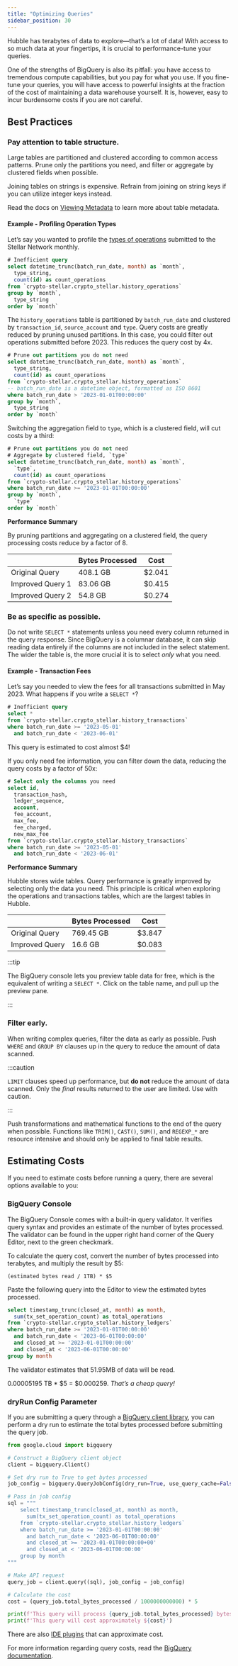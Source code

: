 ```yaml
---
title: "Optimizing Queries"
sidebar_position: 30
---
```


Hubble has terabytes of data to explore&mdash;that’s a lot of data! With access to so much data at your fingertips, it is crucial to performance-tune your queries.

One of the strengths of BigQuery is also its pitfall: you have access to tremendous compute capabilities, but you pay for what you use. If you fine-tune your queries, you will have access to powerful insights at the fraction of the cost of maintaining a data warehouse yourself. It is, however, easy to incur burdensome costs if you are not careful.

## Best Practices

### Pay attention to table structure.

Large tables are partitioned and clustered according to common access patterns. Prune only the partitions you need, and filter or aggregate by clustered fields when possible.

Joining tables on strings is expensive. Refrain from joining on string keys if you can utilize integer keys instead.

Read the docs on [Viewing Metadata](./viewing-metadata.mdx) to learn more about table metadata.

#### Example - Profiling Operation Types

Let’s say you wanted to profile the [types of operations](../../../docs/learn/fundamentals/transactions/list-of-operations) submitted to the Stellar Network monthly.

<CodeExample>

```sql
# Inefficient query
select datetime_trunc(batch_run_date, month) as `month`,
  type_string,
  count(id) as count_operations
from `crypto-stellar.crypto_stellar.history_operations`
group by `month`,
  type_string
order by `month`
```

</CodeExample>

The `history_operations` table is partitioned by `batch_run_date` and clustered by `transaction_id`, `source_account` and `type`. Query costs are greatly reduced by pruning unused partitions. In this case, you could filter out operations submitted before 2023. This reduces the query cost by 4x.

<CodeExample>

```sql
# Prune out partitions you do not need
select datetime_trunc(batch_run_date, month) as `month`,
  type_string,
  count(id) as count_operations
from `crypto-stellar.crypto_stellar.history_operations`
-- batch_run_date is a datetime object, formatted as ISO 8601
where batch_run_date > '2023-01-01T00:00:00'
group by `month`,
  type_string
order by `month`
```

</CodeExample>

Switching the aggregation field to `type`, which is a clustered field, will cut costs by a third:

<CodeExample>

```sql
# Prune out partitions you do not need
# Aggregate by clustered field, `type`
select datetime_trunc(batch_run_date, month) as `month`,
  `type`,
  count(id) as count_operations
from `crypto-stellar.crypto_stellar.history_operations`
where batch_run_date >= '2023-01-01T00:00:00'
group by `month`,
  `type`
order by `month`
```

</CodeExample>

**Performance Summary**

By pruning partitions and aggregating on a clustered field, the query processing costs reduce by a factor of 8.

|                  | Bytes Processed | Cost   |
| ---------------- | --------------- | ------ |
| Original Query   | 408.1 GB        | $2.041 |
| Improved Query 1 | 83.06 GB        | $0.415 |
| Improved Query 2 | 54.8 GB         | $0.274 |

### Be as specific as possible.

Do not write `SELECT *` statements unless you need every column returned in the query response. Since BigQuery is a columnar database, it can skip reading data entirely if the columns are not included in the select statement. The wider the table is, the more crucial it is to select _only_ what you need.

#### Example - Transaction Fees

Let’s say you needed to view the fees for all transactions submitted in May 2023. What happens if you write a `SELECT *`?

<CodeExample>

```sql
# Inefficient query
select *
from `crypto-stellar.crypto_stellar.history_transactions`
where batch_run_date >= '2023-05-01'
  and batch_run_date < '2023-06-01'
```

</CodeExample>

This query is estimated to cost almost $4!

If you only need fee information, you can filter down the data, reducing the query costs by a factor of 50x:

<CodeExample>

```sql
# Select only the columns you need
select id,
  transaction_hash,
  ledger_sequence,
  account,
  fee_account,
  max_fee,
  fee_charged,
  new_max_fee
from `crypto-stellar.crypto_stellar.history_transactions`
where batch_run_date >= '2023-05-01'
  and batch_run_date < '2023-06-01'
```

</CodeExample>

**Performance Summary**

Hubble stores wide tables. Query performance is greatly improved by selecting only the data you need. This principle is critical when exploring the operations and transactions tables, which are the largest tables in Hubble.

|                | Bytes Processed | Cost   |
| -------------- | --------------- | ------ |
| Original Query | 769.45 GB       | $3.847 |
| Improved Query | 16.6 GB         | $0.083 |

:::tip

The BigQuery console lets you preview table data for free, which is the equivalent of writing a `SELECT *`. Click on the table name, and pull up the preview pane.

:::

### Filter early.

When writing complex queries, filter the data as early as possible. Push `WHERE` and `GROUP BY` clauses up in the query to reduce the amount of data scanned.

:::caution

`LIMIT` clauses speed up performance, but **do not** reduce the amount of data scanned. Only the _final_ results returned to the user are limited. Use with caution.

:::

Push transformations and mathematical functions to the end of the query when possible. Functions like `TRIM()`, `CAST()`, `SUM()`, and `REGEXP_*` are resource intensive and should only be applied to final table results.

## Estimating Costs

If you need to estimate costs before running a query, there are several options available to you:

### BigQuery Console

The BigQuery Console comes with a built-in query validator. It verifies query syntax and provides an estimate of the number of bytes processed. The validator can be found in the upper right hand corner of the Query Editor, next to the green checkmark.

To calculate the query cost, convert the number of bytes processed into terabytes, and multiply the result by $5:

`(estimated bytes read / 1TB) * $5`

Paste the following query into the Editor to view the estimated bytes processed.

<CodeExample>

```sql
select timestamp_trunc(closed_at, month) as month,
  sum(tx_set_operation_count) as total_operations
from `crypto-stellar.crypto_stellar.history_ledgers`
where batch_run_date >= '2023-01-01T00:00:00'
  and batch_run_date < '2023-06-01T00:00:00'
  and closed_at >= '2023-01-01T00:00:00'
  and closed_at < '2023-06-01T00:00:00'
group by month
```

</CodeExample>

The validator estimates that 51.95MB of data will be read.

0.00005195 TB \* $5 = $0.000259. _That’s a cheap query!_

### dryRun Config Parameter

If you are submitting a query through a [BigQuery client library](https://cloud.google.com/bigquery/docs/reference/libraries), you can perform a dry run to estimate the total bytes processed before submitting the query job.

<CodeExample>

```python
from google.cloud import bigquery

# Construct a BigQuery client object
client = bigquery.Client()

# Set dry run to True to get bytes processed
job_config = bigquery.QueryJobConfig(dry_run=True, use_query_cache=False)

# Pass in job config
sql = """
    select timestamp_trunc(closed_at, month) as month,
      sum(tx_set_operation_count) as total_operations
    from `crypto-stellar.crypto_stellar.history_ledgers`
    where batch_run_date >= '2023-01-01T00:00:00'
      and batch_run_date < '2023-06-01T00:00:00'
      and closed_at >= '2023-01-01T00:00:00+00'
      and closed_at < '2023-06-01T00:00:00'
    group by month
"""

# Make API request
query_job = client.query((sql), job_config = job_config)

# Calculate the cost
cost = (query_job.total_bytes_processed / 1000000000000) * 5

print(f'This query will process {query_job.total_bytes_processed} bytes')
print(f'This query will cost approximately ${cost}')
```

</CodeExample>

There are also [IDE plugins](https://plugins.jetbrains.com/plugin/15884-bigquery-query-size-estimator) that can approximate cost.

For more information regarding query costs, read the [BigQuery documentation](https://cloud.google.com/bigquery/docs/estimate-costs).
